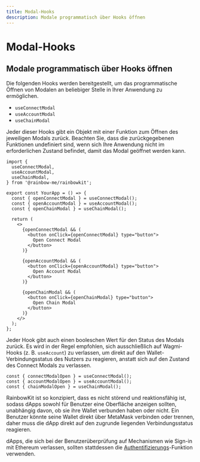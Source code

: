 ```yaml
---
title: Modal-Hooks
description: Modale programmatisch über Hooks öffnen
---
```


# Modal-Hooks

## Modale programmatisch über Hooks öffnen

Die folgenden Hooks werden bereitgestellt, um das programmatische Öffnen von Modalen an beliebiger Stelle in Ihrer Anwendung zu ermöglichen.

- `useConnectModal`
- `useAccountModal`
- `useChainModal`

Jeder dieser Hooks gibt ein Objekt mit einer Funktion zum Öffnen des jeweiligen Modals zurück. Beachten Sie, dass die zurückgegebenen Funktionen undefiniert sind, wenn sich Ihre Anwendung nicht im erforderlichen Zustand befindet, damit das Modal geöffnet werden kann.

```tsx
import {
  useConnectModal,
  useAccountModal,
  useChainModal,
} from '@rainbow-me/rainbowkit';

export const YourApp = () => {
  const { openConnectModal } = useConnectModal();
  const { openAccountModal } = useAccountModal();
  const { openChainModal } = useChainModal();

  return (
    <>
      {openConnectModal && (
        <button onClick={openConnectModal} type="button">
          Open Connect Modal
        </button>
      )}

      {openAccountModal && (
        <button onClick={openAccountModal} type="button">
          Open Account Modal
        </button>
      )}

      {openChainModal && (
        <button onClick={openChainModal} type="button">
          Open Chain Modal
        </button>
      )}
    </>
  );
};
```

Jeder Hook gibt auch einen booleschen Wert für den Status des Modals zurück. Es wird in der Regel empfohlen, sich ausschließlich auf Wagmi-Hooks (z. B. `useAccount`) zu verlassen, um direkt auf den Wallet-Verbindungsstatus des Nutzers zu reagieren, anstatt sich auf den Zustand des Connect Modals zu verlassen.

```tsx
const { connectModalOpen } = useConnectModal();
const { accountModalOpen } = useAccountModal();
const { chainModalOpen } = useChainModal();
```

RainbowKit ist so konzipiert, dass es nicht störend und reaktionsfähig ist, sodass dApps sowohl für Benutzer eine Oberfläche anzeigen sollten, unabhängig davon, ob sie ihre Wallet verbunden haben oder nicht. Ein Benutzer könnte seine Wallet direkt über MetaMask verbinden oder trennen, daher muss die dApp direkt auf den zugrunde liegenden Verbindungsstatus reagieren.

dApps, die sich bei der Benutzerüberprüfung auf Mechanismen wie Sign-in mit Ethereum verlassen, sollten stattdessen die [Authentifizierungs](/docs/authentication)-Funktion verwenden.
